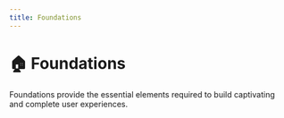 ```yaml
---
title: Foundations
---
```



# 🏠 Foundations

Foundations provide the essential elements required to build captivating and complete user experiences.

<Cards className="mt-8">
  <Card title="♿️ Accessibility" href="foundations/accessibility" />
  <Card title="🔗 Design Tokens" href="foundations/design-tokens" />
  <Card title="🎨 Color" href="foundations/color" />
  <Card title="🪜 Scale" href="foundations/scale" />
  <Card title="🖋️ Typography" href="foundations/typography" />
  <Card title="🦸‍♂️ Iconography" href="foundations/iconography" />
</Cards>

